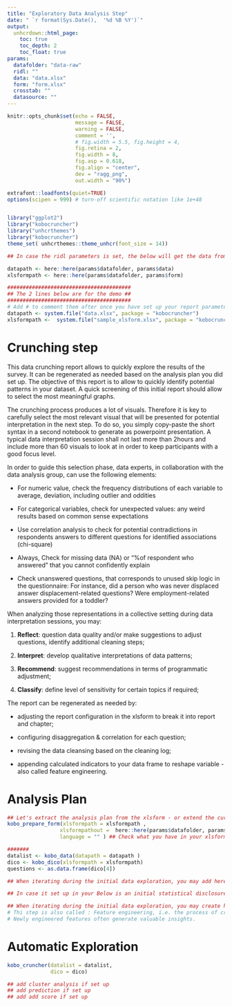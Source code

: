```yaml
---
title: "Exploratory Data Analysis Step"
date: " `r format(Sys.Date(),  '%d %B %Y')`"
output:
  unhcrdown::html_page:
    toc: true
    toc_depth: 2
    toc_float: true 
params:
  datafolder: "data-raw"
  ridl: ""
  data: "data.xlsx"
  form: "form.xlsx"
  crosstab: ""
  datasource: ""
---
```


<!--
How to: This is a simple exploration notebook for any data collected on kobo -
1. Create an Rstudio project
2. Open this Rmd Template
3. create a new folder named "data-raw" 
4. get both your form and data from your kobo project and put them within this "data-raw" folder - Note that data shall be saved as csv with "XML Value and header format". use advanced options to set up "Include groups in headers" and use "." as group separator
5. Replace the correct reference in the params of this notebook nd Knit your notebook 

Note: by default this notebook will take the first label translation (English, Spanish, etc.) by order in your form - if you want to get the results in a different language - just adjust the order within the xlsform - You can also adjust the label directly in your xlsform to regenerate the crunching report 
-->

```r
knitr::opts_chunk$set(echo = FALSE, 
                      message = FALSE, 
                      warning = FALSE,
                      comment = '', 
                      # fig.width = 5.5, fig.height = 4,
                      fig.retina = 2, 
                      fig.width = 8,
                      fig.asp = 0.618,
                      fig.align = "center",
                      dev = "ragg_png",
                      out.width = "90%")

extrafont::loadfonts(quiet=TRUE)
options(scipen = 999) # turn-off scientific notation like 1e+48


library("ggplot2")
library("kobocruncher")
library("unhcrthemes")
library("kobocruncher")
theme_set( unhcrthemes::theme_unhcr(font_size = 14))
```


```r
## In case the ridl parameters is set, the below will get the data from the ckan container 

datapath <- here::here(params$datafolder, params$data)
xlsformpath <- here::here(params$datafolder, params$form) 

########################################
## The 2 lines below are for the demo ##
########################################
# Add # to comment them after once you have set up your report parameters..
datapath <- system.file("data.xlsx", package = "kobocruncher")
xlsformpath <-  system.file("sample_xlsform.xlsx", package = "kobocruncher")


```

# Crunching step

This data crunching report allows to quickly explore the results of the survey. It can be regenerated as needed based on the analysis plan you did set up. The objective of this report is to allow to quickly identify potential patterns in your dataset. A quick screening of this initial report should allow to select the most meaningful graphs.

The crunching process produces a lot of visuals. Therefore it is key to carefully select the most relevant visual that will be presented for potential interpretation in the next step. To do so, you simply copy-paste the short syntax in a second notebook to generate as powerpoint presentation. A typical data interpretation session shall not last more than 2hours and include more than 60 visuals to look at in order to keep participants with a good focus level.
 
In order to guide this selection phase, data experts, in collaboration with the data analysis group, can use the following elements:
 
  *  For numeric value, check the frequency distributions of each variable to average, deviation, including outlier and oddities
 
  *  For categorical variables, check for unexpected values: any weird results based on common sense expectations
 
  *  Use correlation analysis to check for potential contradictions in respondents answers to different questions for identified associations (chi-square)
 
  *  Always, Check for missing data (NA) or "%of respondent who answered" that you cannot confidently explain
 
  *  Check unanswered questions, that corresponds to unused skip logic in the questionnaire: For instance, did a person who was never displaced answer displacement-related questions? Were employment-related answers provided for a toddler?
 
When analyzing those representations in a collective setting during data interpretation sessions, you may:  
 
  1.  __Reflect__: question data quality and/or make suggestions to adjust questions, identify additional cleaning steps;   

  2.  __Interpret__: develop qualitative interpretations of data patterns;     

  3.  __Recommend__: suggest recommendations in terms of programmatic adjustment;    

  4.  __Classify__: define level of sensitivity for certain topics if required;     

The report can be regenerated as needed by:  

  *  adjusting the report configuration in the xlsform to break it into report and chapter;   

  *  configuring disaggregation & correlation for each question;   

  *  revising the data cleansing based on the cleaning log;   
 
  *  appending calculated indicators to your data frame to reshape variable - also called feature engineering. 

# Analysis Plan 

```r
## Let's extract the analysis plan from the xlsform - or extend the current one
kobo_prepare_form(xlsformpath = xlsformpath ,
                 xlsformpathout =  here::here(params$datafolder, params$form)  ,
                 language = "" ) ## Check what you have in your xlsform - ::english (en) -or ::french (fr) or ::spanish (es)

#######
datalist <- kobo_data(datapath = datapath )
dico <- kobo_dico(xlsformpath = xlsformpath)
questions <- as.data.frame(dico[4])
```


```r
## When iterating during the initial data exploration, you may add here specific cleaning steps 

```


```r
## In case it set up in your Below is an initial statistical disclosure risk 

```

```r
## When iterating during the initial data exploration, you may create here calculated variables
# Thi step is also called : Feature engineering, i.e. the process of creating new features from existing ones.
# Newly engineered features often generate valuable insights.

```




# Automatic Exploration

```r
kobo_cruncher(datalist = datalist,
              dico = dico)

## add cluster analysis if set up
## add prediction if set up
## add add score if set up


```


